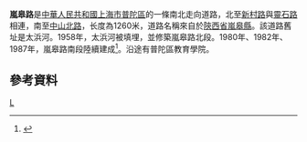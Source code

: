 '''嵐皋路'''是[[中華人民共和國|中華人民共和國]][[上海市|上海市]][[普陀區|普陀區]]的一條南北走向道路，北至[[新村路|新村路]]與[[靈石路|靈石路]]相連，南至[[中山北路_(上海)|中山北路]]，长度為1260米，道路名稱來自於[[陝西省|陝西省]][[嵐皋縣|嵐皋縣]]。該道路舊址是太浜河。1958年，太浜河被填埋，並修築嵐皋路北段。1980年、1982年、1987年，嵐皋路南段陸續建成<ref>{{cite news |title=第二节　县镇级类 |url=http://www.shtong.gov.cn/Newsite/node2/node2245/node70862/node70870/node70919/node70925/userobject1ai73717.html |publisher=上海市地方志辦公室 |accessdate=2020-08-12 |archive-date=2018-09-30 |archive-url=https://web.archive.org/web/20180930154432/http://www.shtong.gov.cn/Newsite/node2/node2245/node70862/node70870/node70919/node70925/userobject1ai73717.html |dead-url=no }}</ref>。沿途有普陀區教育學院。

== 參考資料 ==
{{Reflist|2}}

[[Category:上海道路|L]]